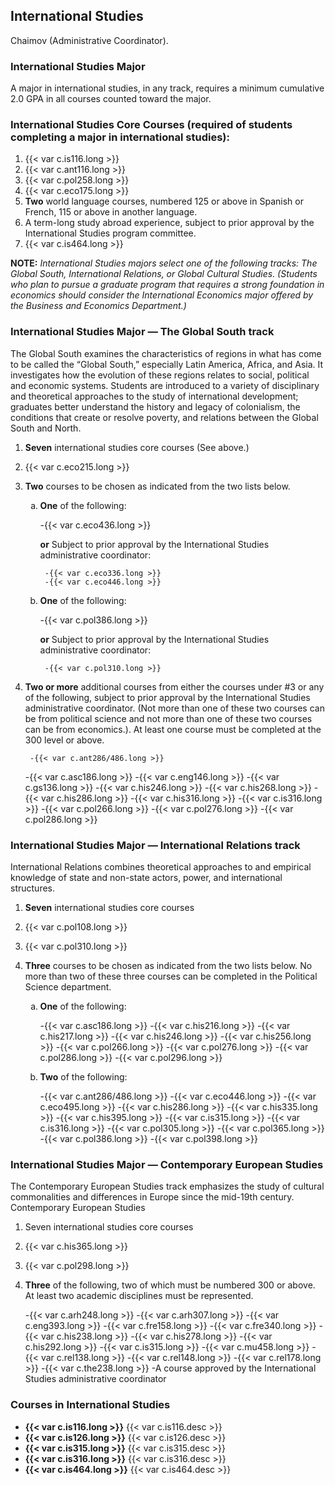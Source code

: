 ## International Studies {#sec-international-studies}
Chaimov (Administrative Coordinator).

### International Studies Major
A major in international studies, in any track, requires a minimum cumulative 2.0 GPA in all courses counted toward the major.

### International Studies Core Courses (required of students completing a major in international studies): 
1. {{< var c.is116.long >}}
2. {{< var c.ant116.long >}}
3. {{< var c.pol258.long >}}
4. {{< var c.eco175.long >}}
5. **Two** world language courses, numbered 125 or above in Spanish or French, 115 or above in another language. 
6. A term-long study abroad experience, subject to prior approval by the International Studies program committee.
7. {{< var c.is464.long >}}

**NOTE:** *International Studies majors select one of the following tracks: The Global South, International Relations, or Global Cultural Studies.  (Students who plan to pursue a graduate program that requires a strong foundation in economics should consider the International Economics major offered by the Business and Economics Department.)*

### International Studies Major — The Global South track
The Global South examines the characteristics of regions in what has come to be called the “Global South,” especially Latin America, Africa, and Asia.  It investigates how the evolution of these regions relates to social, political and economic systems.  Students are introduced to a variety of disciplinary and theoretical approaches to the study of international development; graduates better understand the history and legacy of colonialism, the conditions that create or resolve poverty, and relations between the Global South and North.

1. **Seven** international studies core courses (See above.)
2. {{< var c.eco215.long >}}
3. **Two** courses to be chosen as indicated from the two lists below. 

	a. **One** of the following:

		-{{< var c.eco436.long >}}

		**or**
		Subject to prior approval by the International Studies administrative coordinator:

			-{{< var c.eco336.long >}}
			-{{< var c.eco446.long >}}

	b. **One** of the following:

		-{{< var c.pol386.long >}}

		**or**
		Subject to prior approval by the International Studies administrative coordinator:  

			-{{< var c.pol310.long >}}

4. **Two or more** additional courses from either the courses under #3 or any of the following, subject to prior approval by the International Studies administrative coordinator.  (Not more than one of these two courses can be from political science and not more than one of these two courses can be from economics.).  At least one course must be completed at the 300 level or above. 

    	-{{< var c.ant286/486.long >}}
	-{{< var c.asc186.long >}}
	-{{< var c.eng146.long >}}
	-{{< var c.gs136.long >}}
	-{{< var c.his246.long >}}
	-{{< var c.his268.long >}}
	-{{< var c.his286.long >}}
	-{{< var c.his316.long >}}
	-{{< var c.is316.long >}}
	-{{< var c.pol266.long >}}
	-{{< var c.pol276.long >}}
	-{{< var c.pol286.long >}}

### International Studies Major — International Relations track
International Relations combines theoretical approaches to and empirical knowledge of state and non-state actors, power, and international structures. 

1. **Seven** international studies core courses
2. {{< var c.pol108.long >}}
3. {{< var c.pol310.long >}}
4. **Three** courses to be chosen as indicated from the two lists below. No more than two of these three courses can be completed in the Political Science department.

	a. **One** of the following:

		-{{< var c.asc186.long >}}
		-{{< var c.his216.long >}}
		-{{< var c.his217.long >}}
		-{{< var c.his246.long >}}
		-{{< var c.his256.long >}}
		-{{< var c.pol266.long >}}
		-{{< var c.pol276.long >}}
		-{{< var c.pol286.long >}}
		-{{< var c.pol296.long >}}

	b. **Two** of the following:

		-{{< var c.ant286/486.long >}}
		-{{< var c.eco446.long >}}
		-{{< var c.eco495.long >}}
		-{{< var c.his286.long >}}
		-{{< var c.his335.long >}}
		-{{< var c.his395.long >}}
		-{{< var c.is315.long >}}
		-{{< var c.is316.long >}}
		-{{< var c.pol305.long >}}
		-{{< var c.pol365.long >}}
		-{{< var c.pol386.long >}}
		-{{< var c.pol398.long >}}

### International Studies Major — Contemporary European Studies
The Contemporary European Studies track emphasizes the study of cultural commonalities and differences in Europe since the mid-19th century.
Contemporary European Studies

1. Seven international studies core courses
2. {{< var c.his365.long >}}
3. {{< var c.pol298.long >}}
4. **Three** of the following, two of which must be numbered 300 or above.  At least two academic disciplines must be represented.

	-{{< var c.arh248.long >}}
	-{{< var c.arh307.long >}}
	-{{< var c.eng393.long >}}
	-{{< var c.fre158.long >}}
	-{{< var c.fre340.long >}}
	-{{< var c.his238.long >}}
	-{{< var c.his278.long >}}
	-{{< var c.his292.long >}}
	-{{< var c.is315.long >}}
	-{{< var c.mu458.long >}}
	-{{< var c.rel138.long >}}
	-{{< var c.rel148.long >}}
	-{{< var c.rel178.long >}}
	-{{< var c.the238.long >}}
	-A course approved by the International Studies administrative coordinator


### Courses in International Studies
- **{{< var c.is116.long >}}**
  {{< var c.is116.desc >}} 
- **{{< var c.is126.long >}}**
  {{< var c.is126.desc >}} 
- **{{< var c.is315.long >}}**
  {{< var c.is315.desc >}} 
- **{{< var c.is316.long >}}**
  {{< var c.is316.desc >}} 
- **{{< var c.is464.long >}}**
  {{< var c.is464.desc >}} 








